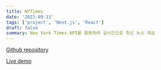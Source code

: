 ```yaml
---
title: NYTimes
date: '2023-09-13'
tags: ['project', 'Next.js', 'React']
draft: false
summary: New York Times API를 활용하여 실시간으로 최신 뉴스 제공
---
```


[Github repository](https://github.com/Valentin1495/NYTimes)

[Live demo](https://nytimes-nh.vercel.app)